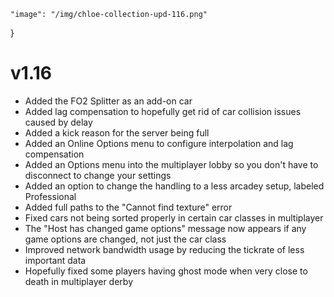     "image": "/img/chloe-collection-upd-116.png"
}

# v1.16

- Added the FO2 Splitter as an add-on car
- Added lag compensation to hopefully get rid of car collision issues caused by delay
- Added a kick reason for the server being full
- Added an Online Options menu to configure interpolation and lag compensation
- Added an Options menu into the multiplayer lobby so you don't have to disconnect to change your settings
- Added an option to change the handling to a less arcadey setup, labeled Professional
- Added full paths to the "Cannot find texture" error
- Fixed cars not being sorted properly in certain car classes in multiplayer
- The "Host has changed game options" message now appears if any game options are changed, not just the car class
- Improved network bandwidth usage by reducing the tickrate of less important data
- Hopefully fixed some players having ghost mode when very close to death in multiplayer derby